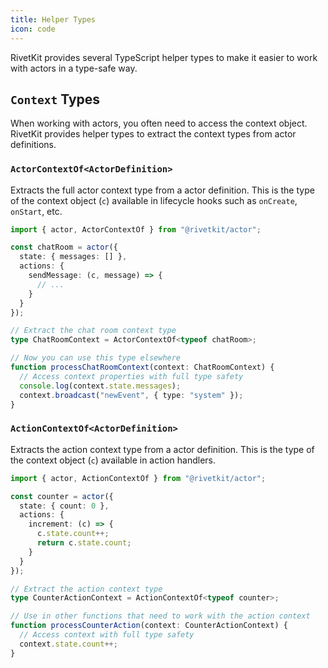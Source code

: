```yaml
---
title: Helper Types
icon: code
---
```


RivetKit provides several TypeScript helper types to make it easier to work with actors in a type-safe way.

## `Context` Types

When working with actors, you often need to access the context object. RivetKit provides helper types to extract the context types from actor definitions.

### `ActorContextOf<ActorDefinition>`

Extracts the full actor context type from a actor definition. This is the type of the context object (`c`) available in lifecycle hooks such as `onCreate`, `onStart`, etc.

```typescript
import { actor, ActorContextOf } from "@rivetkit/actor";

const chatRoom = actor({
  state: { messages: [] },
  actions: {
    sendMessage: (c, message) => {
      // ...
    }
  }
});

// Extract the chat room context type
type ChatRoomContext = ActorContextOf<typeof chatRoom>;

// Now you can use this type elsewhere
function processChatRoomContext(context: ChatRoomContext) {
  // Access context properties with full type safety
  console.log(context.state.messages);
  context.broadcast("newEvent", { type: "system" });
}
```

### `ActionContextOf<ActorDefinition>`

Extracts the action context type from a actor definition. This is the type of the context object (`c`) available in action handlers.

```typescript
import { actor, ActionContextOf } from "@rivetkit/actor";

const counter = actor({
  state: { count: 0 },
  actions: {
    increment: (c) => {
      c.state.count++;
      return c.state.count;
    }
  }
});

// Extract the action context type
type CounterActionContext = ActionContextOf<typeof counter>;

// Use in other functions that need to work with the action context
function processCounterAction(context: CounterActionContext) {
  // Access context with full type safety
  context.state.count++;
}
```

